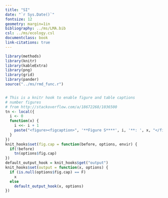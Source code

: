 ```yaml
---
title: "SI"
date: "`r Sys.Date()`"
fontsize: 12
geometry: margin=1in
bibliography: ../ms/LMA.bib
csl: ../ms/ecology.csl
documentclass: book
link-citations: true
---
```


```r
library(methods)
library(knitr)
library(kableExtra)
library(png)
library(grid)
library(pander)
source("../ms/rmd_func.r")


# This is a knitr hook to enable figure and table captions
# number figures
# from http://stackoverflow.com/a/18672268/1036500
tn <- local({
  i <- 0
  function(x) {
    i <<- i + 1
    paste("<figure><figcaption>", '**Figure S****', i, '**: ', x, "</figcaption><colgroup><col width='100'></col></colgroup><thead><tr class='header'></tr></thead><tbody></tbody></figure><p>", sep = '')
  }
})
knit_hooks$set(fig.cap = function(before, options, envir) {
  if(!before)
    tn(options$fig.cap)
})
default_output_hook = knit_hooks$get("output")
knit_hooks$set(output = function(x, options) {
  if (is.null(options$fig.cap) == F)
    x
  else
    default_output_hook(x, options)
})
```
